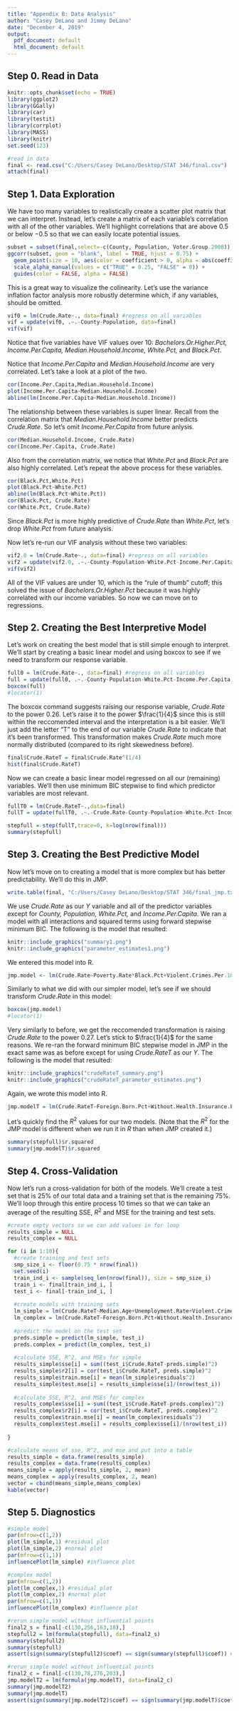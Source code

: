 ---
title: "Appendix B: Data Analysis"
author: "Casey DeLano and Jimmy DeLano"
date: "December 4, 2019"
output:
  pdf_document: default
  html_document: default
---


## Step 0. Read in Data

```{r setup, include=FALSE}
knitr::opts_chunk$set(echo = TRUE)
library(ggplot2)
library(GGally)
library(car)
library(testit)
library(corrplot)
library(MASS)
library(knitr)
set.seed(123)
```

```{r}
#read in data
final <- read.csv("C:/Users/Casey DeLano/Desktop/STAT 346/final.csv")
attach(final)
```

## Step 1. Data Exploration

We have too many variables to realistically create a scatter plot matrix that we can interpret.  Instead, let's create a matrix of each variable's correlation with all of the other variables.  We'll highlight correlations that are above $0.5$ or below $-0.5$ so that we can easily locate potential issues.

```{r fig.height=11, fig.width=8}
subset = subset(final,select=-c(County, Population, Voter.Group.2008))
ggcorr(subset, geom = "blank", label = TRUE, hjust = 0.75) +
  geom_point(size = 10, aes(color = coefficient > 0, alpha = abs(coefficient) > 0.5)) +
  scale_alpha_manual(values = c("TRUE" = 0.25, "FALSE" = 0)) +
  guides(color = FALSE, alpha = FALSE)
```

This is a great way to visualize the colinearity.  Let's use the variance inflation factor analysis more robustly determine which, if any variables, should be omitted.

```{r}
vif0 = lm(Crude.Rate~., data=final) #regress on all variables 
vif = update(vif0, .~.-County-Population, data=final)
vif(vif)
```

Notice that five variables have VIF values over 10: *Bachelors.Or.Higher.Pct, Income.Per.Capita, Median.Household.Income, White.Pct,* and *Black.Pct*.  

Notice that *Income.Per.Capita* and *Median.Household.Income* are very correlated.  Let's take a look at a plot of the two.

```{r}
cor(Income.Per.Capita,Median.Household.Income)
plot(Income.Per.Capita~Median.Household.Income)
abline(lm(Income.Per.Capita~Median.Household.Income))
```

The relationship between these variables is super linear.  Recall from the correlation matrix that *Median.Household.Income* better predicts *Crude.Rate*.  So let's omit *Income.Per.Capita* from future anlysis.

```{r}
cor(Median.Household.Income, Crude.Rate)
cor(Income.Per.Capita, Crude.Rate)
```

Also from the correlation matrix, we notice that *White.Pct* and *Black.Pct* are also highly correlated.  Let's repeat the above process for these variables.

```{r}
cor(Black.Pct,White.Pct)
plot(Black.Pct~White.Pct)
abline(lm(Black.Pct~White.Pct))
cor(Black.Pct, Crude.Rate)
cor(White.Pct, Crude.Rate)
```
Since *Black.Pct* is more highly predictive of *Crude.Rate* than *White.Pct*, let's drop *White.Pct* from future analysis.

Now let's re-run our VIF analysis without these two variables:
```{r}
vif2.0 = lm(Crude.Rate~., data=final) #regress on all variables 
vif2 = update(vif2.0, .~.-County-Population-White.Pct-Income.Per.Capita, data=final)
vif(vif2)
```

All of the VIF values are under 10, which is the "rule of thumb" cutoff; this solved the issue of *Bachelors.Or.Higher.Pct* because it was highly correlated with our income variables.  So now we can move on to regressions.

## Step 2. Creating the Best Interpretive Model

Let's work on creating the best model that is still simple enough to interpret.  We'll start by creating a basic linear model and using boxcox to see if we need to transform our response variable.

```{r}
full0 = lm(Crude.Rate~., data=final) #regress on all variables 
full = update(full0, .~.-County-Population-White.Pct-Income.Per.Capita, data=final) #remove county (names of counties), population, and income per capita (since we're using median household income instead)
boxcox(full)
#locator(1)
```

The boxcox command suggests raising our response variable, *Crude.Rate* to the power 0.26.  Let's raise it to the power $\frac{1}{4}$ since this is still within the reccomended interval and the interpretation is a bit easier.  We'll just add the letter "T" to the end of our variable *Crude.Rate* to indicate that it's been transformed.  This transformation makes *Crude.Rate* much more normally distributed (compared to its right skewedness before).

```{r}
final$Crude.RateT = final$Crude.Rate^(1/4)
hist(final$Crude.RateT)
```

Now we can create a basic linear model regressed on all our (remaining) variables.  We'll then use minimum BIC stepwise to find which predictor variables are most relevant.

```{r}
fullT0 = lm(Crude.RateT~.,data=final)
fullT = update(fullT0, .~.-Crude.Rate-County-Population-White.Pct-Income.Per.Capita, data=final)

stepfull = step(fullT,trace=0, k=log(nrow(final)))
summary(stepfull)
```

## Step 3. Creating the Best Predictive Model

Now let's move on to creating a model that is more complex but has better predictability.  We'll do this in JMP.  

```{r}
write.table(final, "C:/Users/Casey DeLano/Desktop/STAT 346/final_jmp.txt", sep="\t", row.names=F)
```

We use *Crude.Rate* as our *Y* variable and all of the predictor variables except for *County, Population, White.Pct,* and *Income.Per.Capita*.  We ran a model with all interactions and squared terms using forward stepwise minimum BIC.  The following is the model that resulted:

```{r}
knitr::include_graphics("summary1.png")
knitr::include_graphics("parameter_estimates1.png")
```

We entered this model into R.

```{r}
jmp.model <- lm(Crude.Rate~Poverty.Rate*Black.Pct+Violent.Crimes.Per.1000+Without.Health.Insurance.Pct+Federal.Govt.Expenditure.Per.Person+Violent.Crimes.Per.1000*Foreign.Born.Pct+High.School.Or.Higher.Pct*High.School.Or.Higher.Pct+Gun.Law.Rank.2010+Population.Density*Population.Density+Foreign.Born.Pct+Median.Age+Gun.Law.Rank.2010*Federal.Govt.Expenditure.Per.Person+Black.Pct*Non.Violent.Crimes.Per.1000+Median.Household.Income*Foreign.Born.Pct+Without.Health.Insurance.Pct*Non.Violent.Crimes.Per.1000+High.School.Or.Higher.Pct*Federal.Govt.Expenditure.Per.Person+Unemployment.Rate*Black.Pct+Land.Area*Black.Pct+Voter.Group.2008+Bachelors.Or.Higher.Pct+Black.Pct+Without.Health.Insurance.Pct*Without.Health.Insurance.Pct+Black.Pct*Gun.Law.Rank.2010+Bachelors.Or.Higher.Pct*Bachelors.Or.Higher.Pct+Unemployment.Rate+Female.Pct+Land.Area+Median.Household.Income+Poverty.Rate+Non.Violent.Crimes.Per.1000+High.School.Or.Higher.Pct+Population.Density, data = final)
```

Similarly to what we did with our simpler model, let's see if we should transform *Crude.Rate* in this model:

```{r}
boxcox(jmp.model)
#locator(1)
```

Very similarly to before, we get the reccomended transformation is raising *Crude.Rate* to the power $0.27$.  Let's stick to $\frac{1}{4}$ for the same reasons.  We re-ran the forward minimum BIC stepwise model in JMP in the exact same was as before except for using *Crude.RateT* as our *Y*.  The following is the model that resulted:

```{r}
knitr::include_graphics("crudeRateT_summary.png")
knitr::include_graphics("crudeRateT_parameter_estimates.png")
```

Again, we wrote this model into R.

```{r}
jmp.modelT = lm(Crude.RateT~Foreign.Born.Pct+Without.Health.Insurance.Pct+Violent.Crimes.Per.1000*Foreign.Born.Pct+Black.Pct+Population.Density*Foreign.Born.Pct+Foreign.Born.Pct*Foreign.Born.Pct+Black.Pct*Gun.Law.Rank.2010+Gun.Law.Rank.2010+Unemployment.Rate*High.School.Or.Higher.Pct+Federal.Govt.Expenditure.Per.Person+Median.Age+Without.Health.Insurance.Pct*Hispanic.Pct+Gun.Law.Rank.2010*Federal.Govt.Expenditure.Per.Person+Poverty.Rate*Voter.Group.2008+Without.Health.Insurance.Pct*Non.Violent.Crimes.Per.1000+Female.Pct+Violent.Crimes.Per.1000+High.School.Or.Higher.Pct*Median.Household.Income+Female.Pct*Foreign.Born.Pct+Median.Household.Income*Voter.Group.2008+Median.Household.Income+High.School.Or.Higher.Pct*High.School.Or.Higher.Pct+Mixed.Race.Pct*Hispanic.Pct+Mixed.Race.Pct+Mixed.Race.Pct*Federal.Govt.Expenditure.Per.Person+Population.Density+Poverty.Rate+Unemployment.Rate+High.School.Or.Higher.Pct+Voter.Group.2008+Hispanic.Pct+Non.Violent.Crimes.Per.1000+High.School.Or.Higher.Pct*Without.Health.Insurance.Pct, data=final)
```

Let's quickly find the $R^2$ values for our two models.  (Note that the $R^2$ for the JMP model is different when we run it in *R* than when JMP created it.)

```{r}
summary(stepfull)$r.squared
summary(jmp.modelT)$r.squared
```

## Step 4. Cross-Validation

Now let's run a cross-validation for both of the models.  We'll create a test set that is 25% of our total data and a training set that is the remaining 75%.  We'll loop through this entire process 10 times so that we can take an average of the resulting SSE, $R^2$ and MSE for the training and test sets.

```{r}
#create empty vectors so we can add values in for loop
results_simple = NULL
results_complex = NULL

for (i in 1:10){
  #create training and test sets
  smp_size_i <- floor(0.75 * nrow(final))
  set.seed(i)
  train_ind_i <- sample(seq_len(nrow(final)), size = smp_size_i)
  train_i <- final[train_ind_i, ]
  test_i <- final[-train_ind_i, ]
  
  #create models with training sets
  lm_simple = lm(Crude.RateT~Median.Age+Unemployment.Rate+Violent.Crimes.Per.1000+High.School.Or.Higher.Pct+Without.Health.Insurance.Pct+Female.Pct+Black.Pct+Foreign.Born.Pct+Gun.Law.Rank.2010+Federal.Govt.Expenditure.Per.Person, data=train_i)
  lm_complex = lm(Crude.RateT~Foreign.Born.Pct+Without.Health.Insurance.Pct+Violent.Crimes.Per.1000*Foreign.Born.Pct+Black.Pct+Population.Density*Foreign.Born.Pct+Foreign.Born.Pct*Foreign.Born.Pct+Black.Pct*Gun.Law.Rank.2010+Gun.Law.Rank.2010+Unemployment.Rate*High.School.Or.Higher.Pct+Federal.Govt.Expenditure.Per.Person+Median.Age+Without.Health.Insurance.Pct*Hispanic.Pct+Gun.Law.Rank.2010*Federal.Govt.Expenditure.Per.Person+Poverty.Rate*Voter.Group.2008+Without.Health.Insurance.Pct*Non.Violent.Crimes.Per.1000+Female.Pct+Violent.Crimes.Per.1000+High.School.Or.Higher.Pct*Median.Household.Income+Female.Pct*Foreign.Born.Pct+Median.Household.Income*Voter.Group.2008+Median.Household.Income+High.School.Or.Higher.Pct*High.School.Or.Higher.Pct+Mixed.Race.Pct*Hispanic.Pct+Mixed.Race.Pct+Mixed.Race.Pct*Federal.Govt.Expenditure.Per.Person+Population.Density+Poverty.Rate+Unemployment.Rate+High.School.Or.Higher.Pct+Voter.Group.2008+Hispanic.Pct+Non.Violent.Crimes.Per.1000+High.School.Or.Higher.Pct*Without.Health.Insurance.Pct, data=train_i)
  
  #predict the model on the test set
  preds.simple = predict(lm_simple, test_i)
  preds.complex = predict(lm_complex, test_i)
  
  #calculate SSE, R^2, and MSEs for simple
  results_simple$sse[i] = sum((test_i$Crude.RateT-preds.simple)^2)
  results_simple$r2[i] = cor(test_i$Crude.RateT, preds.simple)^2
  results_simple$train.mse[i] = mean(lm_simple$residuals^2)
  results_simple$test.mse[i] = results_simple$sse[i]/(nrow(test_i))
  
  #calculate SSE, R^2, and MSEs for complex
  results_complex$sse[i] = sum((test_i$Crude.RateT-preds.complex)^2)
  results_complex$r2[i] = cor(test_i$Crude.RateT, preds.complex)^2
  results_complex$train.mse[i] = mean(lm_complex$residuals^2)
  results_complex$test.mse[i] = results_complex$sse[i]/(nrow(test_i))
  
}

#calculate means of sse, R^2, and mse and put into a table
results_simple = data.frame(results_simple)
results_complex = data.frame(results_complex)
means_simple = apply(results_simple, 2, mean)
means_complex = apply(results_complex, 2, mean)
vector = cbind(means_simple,means_complex)
kable(vector)
```

## Step 5. Diagnostics

```{r}
#simple model
par(mfrow=c(1,2))
plot(lm_simple,1) #residual plot
plot(lm_simple,2) #normal plot
par(mfrow=c(1,1))
influencePlot(lm_simple) #influence plot

#complex model
par(mfrow=c(1,2))
plot(lm_complex,1) #residual plot
plot(lm_complex,2) #normal plot
par(mfrow=c(1,1))
influencePlot(lm_complex) #influence plot

#rerun simple model without influential points
final2_s = final[-c(130,256,163,18),]
stepfull2 = lm(formula(stepfull), data=final2_s)
summary(stepfull2)
summary(stepfull)
assert(sign(summary(stepfull2)$coef) == sign(summary(stepfull)$coef)) #assert the signs of the coefficients are the same for both models (with and without influential points)

#rerun simple model without influential points
final2_c = final[-c(130,78,276,203),]
jmp.modelT2 = lm(formula(jmp.modelT), data=final2_c)
summary(jmp.modelT2)
summary(jmp.modelT)
assert(sign(summary(jmp.modelT2)$coef) == sign(summary(jmp.modelT)$coef)) #assert the signs of the coefficients are the same for both models (with and without influential points)
```














